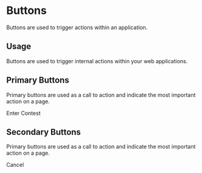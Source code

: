 
<Meta title="Design System|Buttons" component={PrimaryButton} />

# Buttons

Buttons are used to trigger actions within an application.

## Usage

Buttons are used to trigger internal actions within your web applications.

## Primary Buttons

Primary buttons are used as a call to action and indicate the most important action on a page.

<Preview withToolbar>
  <Story name="primary">
    <PrimaryButton disabled={boolean("Disabled", false)}>
      Enter Contest
    </PrimaryButton>
  </Story>
</Preview>

## Secondary Buttons

Primary buttons are used as a call to action and indicate the most important action on a page.

<Preview withToolbar>
  <Story name="secondary">
    <SecondaryButton>Cancel</SecondaryButton>
  </Story>
</Preview>
